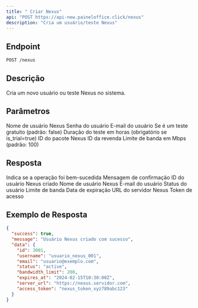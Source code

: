```yaml
---
title: " Criar Nexus"
api: "POST https://api-new.paineloffice.click/nexus"
description: "Cria um usuário/teste Nexus"
---
```


## Endpoint

<CodeGroup>

```bash Requisição
POST /nexus
```

</CodeGroup>

## Descrição

Cria um novo usuário ou teste Nexus no sistema.

## Parâmetros

<ParamField body="username" type="string" required>
  Nome de usuário Nexus
</ParamField>

<ParamField body="password" type="string" required>
  Senha do usuário
</ParamField>

<ParamField body="email" type="string" required>
  E-mail do usuário
</ParamField>

<ParamField body="is_trial" type="boolean">
  Se é um teste gratuito (padrão: false)
</ParamField>

<ParamField body="trial_duration" type="integer">
  Duração do teste em horas (obrigatório se is_trial=true)
</ParamField>

<ParamField body="package_id" type="integer" required>
  ID do pacote Nexus
</ParamField>

<ParamField body="resale_id" type="integer" required>
  ID da revenda
</ParamField>

<ParamField body="bandwidth_limit" type="integer">
  Limite de banda em Mbps (padrão: 100)
</ParamField>

## Resposta

<ResponseField name="success" type="boolean">
  Indica se a operação foi bem-sucedida
</ResponseField>

<ResponseField name="message" type="string">
  Mensagem de confirmação
</ResponseField>

<ResponseField name="data" type="object">
  <Expandable title="properties">
    <ResponseField name="id" type="integer">
      ID do usuário Nexus criado
    </ResponseField>
    <ResponseField name="username" type="string">
      Nome de usuário Nexus
    </ResponseField>
    <ResponseField name="email" type="string">
      E-mail do usuário
    </ResponseField>
    <ResponseField name="status" type="string">
      Status do usuário
    </ResponseField>
    <ResponseField name="bandwidth_limit" type="integer">
      Limite de banda
    </ResponseField>
    <ResponseField name="expires_at" type="string">
      Data de expiração
    </ResponseField>
    <ResponseField name="server_url" type="string">
      URL do servidor Nexus
    </ResponseField>
    <ResponseField name="access_token" type="string">
      Token de acesso
    </ResponseField>
  </Expandable>
</ResponseField>

## Exemplo de Resposta

```json
{
  "success": true,
  "message": "Usuário Nexus criado com sucesso",
  "data": {
    "id": 3001,
    "username": "usuario_nexus_001",
    "email": "usuario@exemplo.com",
    "status": "active",
    "bandwidth_limit": 200,
    "expires_at": "2024-02-15T10:30:00Z",
    "server_url": "https://nexus.servidor.com",
    "access_token": "nexus_token_xyz789abc123"
  }
}
```